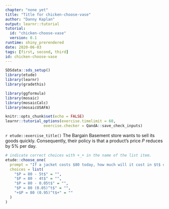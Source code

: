```yaml
---
chapter: "none yet"
title: "Title for chicken-choose-vase"
author: "Danny Kaplan"
output: learnr::tutorial
tutorial:
  id: "chicken-choose-vase"
  version: 0.1
runtime: shiny_prerendered
date: 2020-06-03 
tags: [first, second, third]
id: chicken-choose-vase
---
```


```r
SDSdata::sds_setup()
library(etude)
library(learnr)
library(gradethis)

library(ggformula)
library(mosaic)
library(mosaicCalc)
library(mosaicUSAFA)

knitr::opts_chunk$set(echo = FALSE)
learnr::tutorial_options(exercise.timelimit = 60, 
                 exercise.checker = QandA::save_check_inputs)
```


`r etude::exercise_title()` The Bargain Basement store wants to sell its goods quickly.  Consequently, their policy is that a product's price $P$ reduces by 5% per day. 

```r
# indicate correct choices with +_+ in the name of the list item.
etude::choose_one(
  prompt = "If a jacket costs $80 today, how much will it cost in $t$ days?",
  choices = list(
    "$P = 80 - 5t$" = "",
    "$P = 80 - 4t$" = "",
    "$P = 80 - 0.05t$" = "",
    "$P = 80 (0.05)^t$" = "",
    "+$P = 80 (0.95)^t$+" = ""
  )
)
```





